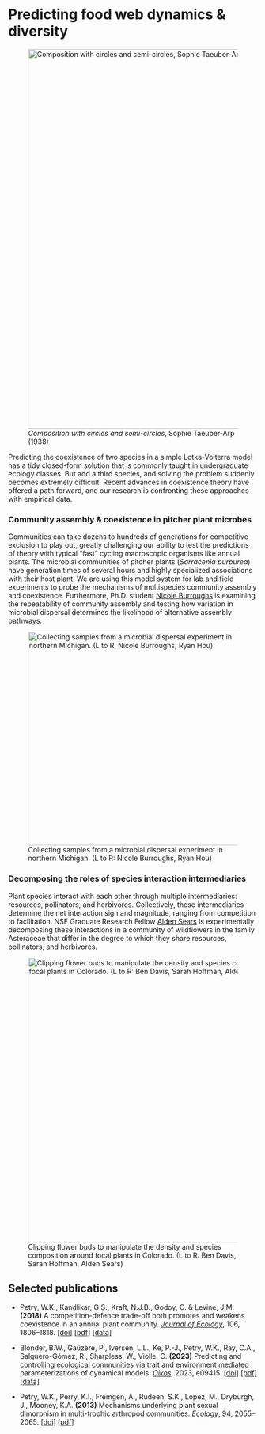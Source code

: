 # Predicting food web dynamics & diversity

![*Composition with circles and semi-circles*, Sophie Taeuber-Arp (1938)](/static/arp-composition-with-circles-semicircles-1938.jpeg){fig-align="center" width="8in"}

Predicting the coexistence of two species in a simple Lotka-Volterra model has a tidy closed-form solution that is commonly taught in undergraduate ecology classes. But add a third species, and solving the problem suddenly becomes extremely difficult. Recent advances in coexistence theory have offered a path forward, and our research is confronting these approaches with empirical data.

### Community assembly & coexistence in pitcher plant microbes

Communities can take dozens to hundreds of generations for competitive exclusion to play out, greatly challenging our ability to test the predictions of theory with typical "fast" cycling macroscopic organisms like annual plants. The microbial communities of pitcher plants (*Sarracenia purpurea*) have generation times of several hours and highly specialized associations with their host plant. We are using this model system for lab and field experiments to probe the mechanisms of multispecies community assembly and coexistence. Furthermore, Ph.D. student [Nicole Burroughs](../people/burroughs-n/about.qmd) is examining the repeatability of community assembly and testing how variation in microbial dispersal determines the likelihood of alternative assembly pathways.

![Collecting samples from a microbial dispersal experiment in northern Michigan. (L to R: Nicole Burroughs, Ryan Hou)](/static/protist-dispersal-array.jpg){fig-align="center" width="4.5in"}

### Decomposing the roles of species interaction intermediaries

Plant species interact with each other through multiple intermediaries: resources, pollinators, and herbivores. Collectively, these intermediaries determine the net interaction sign and magnitude, ranging from competition to facilitation. NSF Graduate Research Fellow [Alden Sears](../people/sears-a/about.qmd) is experimentally decomposing these interactions in a community of wildflowers in the family Asteraceae that differ in the degree to which they share resources, pollinators, and herbivores.

![Clipping flower buds to manipulate the density and species composition around focal plants in Colorado. (L to R: Ben Davis, Sarah Hoffman, Alden Sears)](/static/clipping-experiment.jpg){fig-align="center" width="6in"}

## Selected publications

-   Petry, W.K., Kandlikar, G.S., Kraft, N.J.B., Godoy, O. & Levine, J.M. **(2018)** A competition-defence trade-off both promotes and weakens coexistence in an annual plant community. [*Journal of Ecology*]{.underline}, 106, 1806–1818. [\[doi\]](https://doi.org/10.1111/1365-2745.13028) [\[pdf\]](publications/Petry et al. - 2018 - A competition–defence trade-off both promotes and .pdf) [\[data\]](https://doi.org/10.5281/zenodo.1256658)

-   Blonder, B.W., Gaüzère, P., Iversen, L.L., Ke, P.-J., Petry, W.K., Ray, C.A., Salguero-Gómez, R., Sharpless, W., Violle, C. **(2023)** Predicting and controlling ecological communities via trait and environment mediated parameterizations of dynamical models. [*Oikos*]{.underline}, 2023, e09415. [\[doi\]](https://doi.org/10.1111/oik.09415) [\[pdf\]](publications/Blonder et al. - 2023 - Predicting and controlling ecological communities via trait and environment mediated parameterizatio.pdf) [\[data\]](https://zenodo.org/record/7576397)

-   Petry, W.K., Perry, K.I., Fremgen, A., Rudeen, S.K., Lopez, M., Dryburgh, J., Mooney, K.A. **(2013)** Mechanisms underlying plant sexual dimorphism in multi-trophic arthropod communities. [*Ecology*]{.underline}, 94, 2055–2065. [\[doi\]](https://doi.org/10.1890/12-2170.1) [\[pdf\]](publications/Petry et al. - 2013 - Mechanisms underlying plant sexual dimorphism in m.pdf)

